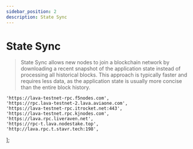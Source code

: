 ```yaml
---
sidebar_position: 2
description: State Sync
---
```


# State Sync

> State Sync allows new nodes to join a blockchain network by downloading a recent snapshot of the application state instead of processing all historical blocks. This approach is typically faster and requires less data, as the application state is usually more concise than the entire block history.



	'https://lava-testnet-rpc.f5nodes.com',
	'https://rpc.lava-testnet-2.lava.aviaone.com',
	'https://lava-testnet-rpc.itrocket.net:443',
	'https://lava-testnet.rpc.kjnodes.com',
	'https://lava.rpc.liveraven.net',
  	'https://rpc-t.lava.nodestake.top',
	'http://lava.rpc.t.stavr.tech:198',
];



<SelectPaste endpoints={endpoints} codeTemplate={stateSync} home={home} binary={binary} tip="Click on any RPC to paste it into the code block." />
